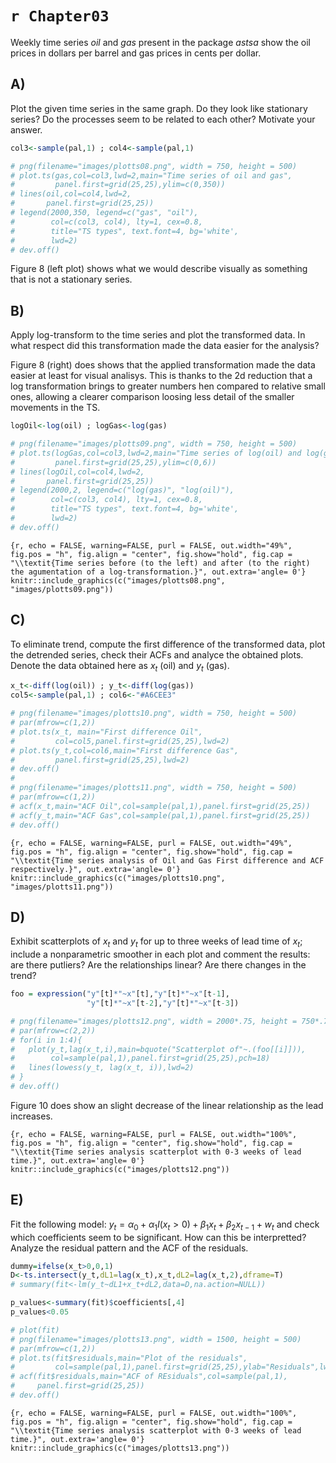 # `r Chapter03`

Weekly time series *oil* and *gas* present in the package *astsa* show the oil prices in dollars per barrel and gas prices in cents per dollar.

## A)

Plot the given time series in the same graph. Do they look like stationary series? Do the processes seem to be related to each other? Motivate your answer.


```{r, echo = FALSE, purl = TRUE, eval = TRUE}
col3<-sample(pal,1) ; col4<-sample(pal,1)

# png(filename="images/plotts08.png", width = 750, height = 500)
# plot.ts(gas,col=col3,lwd=2,main="Time series of oil and gas",
#         panel.first=grid(25,25),ylim=c(0,350))
# lines(oil,col=col4,lwd=2,
#       panel.first=grid(25,25))
# legend(2000,350, legend=c("gas", "oil"),
#        col=c(col3, col4), lty=1, cex=0.8,
#        title="TS types", text.font=4, bg='white',
#        lwd=2)
# dev.off()
```


Figure 8 (left plot) shows what we would describe visually as something that is not a stationary series.


## B)

Apply log-transform to the time series and plot the transformed data. In what respect did this transformation made the data easier for the analysis?

Figure 8 (right) does shows that the applied transformation made the data  easier at least for visual analisys. This is thanks to the 2d reduction that a log transformation brings to greater numbers hen compared to relative small ones, allowing a clearer comparison loosing less detail of the smaller movements in the TS. 


```{r, echo = FALSE, purl = TRUE, eval = TRUE}
logOil<-log(oil) ; logGas<-log(gas)

# png(filename="images/plotts09.png", width = 750, height = 500)
# plot.ts(logGas,col=col3,lwd=2,main="Time series of log(oil) and log(gas)",
#         panel.first=grid(25,25),ylim=c(0,6))
# lines(logOil,col=col4,lwd=2,
#       panel.first=grid(25,25))
# legend(2000,2, legend=c("log(gas)", "log(oil)"),
#        col=c(col3, col4), lty=1, cex=0.8,
#        title="TS types", text.font=4, bg='white',
#        lwd=2)
# dev.off()
```
```{r, echo = FALSE, warning=FALSE, purl = FALSE, out.width="49%", fig.pos = "h", fig.align = "center", fig.show="hold", fig.cap = "\\textit{Time series before (to the left) and after (to the right) the agumentation of a log-transformation.}", out.extra='angle= 0'}
knitr::include_graphics(c("images/plotts08.png", "images/plotts09.png"))
```

\newpage

## C)

To eliminate trend, compute the first difference of the transformed data, plot the detrended series, check their ACFs and analyce the obtained plots. Denote the data obtained here as $x_t$ (oil) and $y_t$ (gas).


```{r, echo = FALSE, purl = TRUE, eval = TRUE}
x_t<-diff(log(oil)) ; y_t<-diff(log(gas))
col5<-sample(pal,1) ; col6<-"#A6CEE3"

# png(filename="images/plotts10.png", width = 750, height = 500)
# par(mfrow=c(1,2))
# plot.ts(x_t, main="First difference Oil",
#         col=col5,panel.first=grid(25,25),lwd=2)
# plot.ts(y_t,col=col6,main="First difference Gas",
#         panel.first=grid(25,25),lwd=2)
# dev.off()
# 
# png(filename="images/plotts11.png", width = 750, height = 500)
# par(mfrow=c(1,2))
# acf(x_t,main="ACF Oil",col=sample(pal,1),panel.first=grid(25,25))
# acf(y_t,main="ACF Gas",col=sample(pal,1),panel.first=grid(25,25))
# dev.off()
```
```{r, echo = FALSE, warning=FALSE, purl = FALSE, out.width="49%", fig.pos = "h", fig.align = "center", fig.show="hold", fig.cap = "\\textit{Time series analysis of Oil and Gas First difference and ACF respectively.}", out.extra='angle= 0'}
knitr::include_graphics(c("images/plotts10.png", "images/plotts11.png"))
```


## D)

Exhibit scatterplots of $x_t$ and $y_t$ for up to three weeks of lead  time of $x_t$; include a nonparametric smoother in each plot and comment the results: are there putliers? Are the relationships linear? Are there changes in the trend?


```{r, echo = FALSE, purl = TRUE, eval = TRUE}
foo = expression("y"[t]*"~x"[t],"y"[t]*"~x"[t-1],
                 "y"[t]*"~x"[t-2],"y"[t]*"~x"[t-3])

# png(filename="images/plotts12.png", width = 2000*.75, height = 750*.75)
# par(mfrow=c(2,2))
# for(i in 1:4){
#   plot(y_t,lag(x_t,i),main=bquote("Scatterplot of"~.(foo[[i]])),
#        col=sample(pal,1),panel.first=grid(25,25),pch=18)
#   lines(lowess(y_t, lag(x_t, i)),lwd=2)
# }
# dev.off()
```

Figure 10 does show an slight decrease of the linear relationship as the lead increases.

```{r, echo = FALSE, warning=FALSE, purl = FALSE, out.width="100%", fig.pos = "h", fig.align = "center", fig.show="hold", fig.cap = "\\textit{Time series analysis scatterplot with 0-3 weeks of lead time.}", out.extra='angle= 0'}
knitr::include_graphics(c("images/plotts12.png"))
```

\newpage

## E)

Fit the following model: $y_t=\alpha_0+\alpha_1I(x_t>0)+\beta_1x_t+\beta_2x_{t-1}+w_t$ and check which coefficients seem to be significant. How can this be interpretted? Analyze the residual pattern and the ACF of the residuals.


```{r, echo = FALSE, purl = TRUE, eval = TRUE}
dummy=ifelse(x_t>0,0,1)
D<-ts.intersect(y_t,dL1=lag(x_t),x_t,dL2=lag(x_t,2),dframe=T)
# summary(fit<-lm(y_t~dL1+x_t+dL2,data=D,na.action=NULL))

p_values<-summary(fit)$coefficients[,4]
p_values<0.05

# plot(fit)
# png(filename="images/plotts13.png", width = 1500, height = 500)
# par(mfrow=c(1,2))
# plot.ts(fit$residuals,main="Plot of the residuals",
#         col=sample(pal,1),panel.first=grid(25,25),ylab="Residuals",lwd=2)
# acf(fit$residuals,main="ACF of REsiduals",col=sample(pal,1),
#     panel.first=grid(25,25))
# dev.off()
```

```{r, echo = FALSE, warning=FALSE, purl = FALSE, out.width="100%", fig.pos = "h", fig.align = "center", fig.show="hold", fig.cap = "\\textit{Time series analysis scatterplot with 0-3 weeks of lead time.}", out.extra='angle= 0'}
knitr::include_graphics(c("images/plotts13.png"))
```
